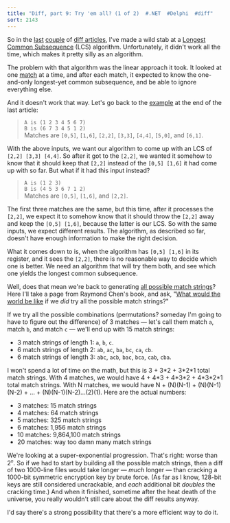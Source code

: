 ```yaml
---
title: "Diff, part 9: Try 'em all? (1 of 2)  #.NET  #Delphi  #diff"
sort: 2143
---
```


So in the <a href="http://blog.excastle.com/2005/04/05/diff-part-7-string-em-all-together-1-of-2/">last</a> <a href="http://blog.excastle.com/2005/04/06/diff-part-8-string-em-all-together-2-of-2/">couple</a> of <a href="http://blog.excastle.com/tag/diff/">diff articles</a>, I've made a wild stab at a <a href="http://blog.excastle.com/2005/03/29/diff-part-3-introducing-the-longest-common-subsequence/">Longest Common Subsequence</a> (LCS) algorithm. Unfortunately, it didn't work all the time, which makes it pretty silly as an algorithm.

The problem with that algorithm was the linear approach it took. It looked at one <a href="http://blog.excastle.com/2005/03/31/diff-part-4-matches/">match</a> at a time, and after each match, it expected to know the one-and-only longest-yet common subsequence, and be able to ignore everything else.

And it doesn't work that way. Let's go back to the <a href="http://blog.excastle.com/2005/04/06/diff-part-8-string-em-all-together-2-of-2/">example</a> at the end of the last article:

> `A is (1 2 3 4 5 6 7)`\
> `B is (6 7 3 4 5 1 2)`\
> Matches are `[0,5]`, `[1,6]`, `[2,2]`, `[3,3]`, `[4,4]`, `[5,0]`, and `[6,1]`.

With the above inputs, we want our algorithm to come up with an LCS of `[2,2] [3,3] [4,4]`. So after it got to the `[2,2]`, we wanted it somehow to know that it should keep that `[2,2]` instead of the `[0,5] [1,6]` it had come up with so far. But what if it had this input instead?

> `A is (1 2 3)`\
> `B is (4 5 3 6 7 1 2)`\
> Matches are `[0,5]`, `[1,6]`, and `[2,2]`.

The first three matches are the same, but this time, after it processes the `[2,2]`, we expect it to somehow know that it should throw the `[2,2]` away and keep the `[0,5] [1,6]`, because the latter is our LCS. So with the same inputs, we expect different results. The algorithm, as described so far, doesn't have enough information to make the right decision.

What it comes down to is, when the algorithm has `[0,5] [1,6]` in its register, and it sees the `[2,2]`, there is no reasonable way to decide which one is better. We need an algorithm that will try them both, and see which one yields the longest common subsequence.

Well, does that mean we're back to generating <a href="http://blog.excastle.com/2005/04/01/diff-part-5-match-strings/">all possible match strings</a>? Here I'll take a page from Raymond Chen's book, and ask, "<a href="http://blogs.msdn.com/oldnewthing/archive/2005/02/15/372995.aspx">What would the world be like</a> if we <em>did</em> try all the possible match strings?"

If we try all the possible combinations (permutations? someday I'm going to have to figure out the difference) of 3 matches &#8212; let's call them match `a`, match `b`, and match `c` &#8212; we'll end up with 15 match strings:

* 3 match strings of length 1: `a`, `b`, `c`.
* 6 match strings of length 2: `ab`, `ac`, `ba`, `bc`, `ca`, `cb`.
* 6 match strings of length 3: `abc`, `acb`, `bac`, `bca`, `cab`, `cba`.

I won't spend a lot of time on the math, but this is 3 + 3\*2 + 3\*2\*1 total match strings. With 4 matches, we would have 4 + 4\*3 + 4\*3\*2 + 4\*3\*2\*1 total match strings. With N matches, we would have N + (N)(N-1) + (N)(N-1)(N-2) + ... + (N)(N-1)(N-2)...(2)(1). Here are the actual numbers:

* 3 matches: 15 match strings
* 4 matches: 64 match strings
* 5 matches: 325 match strings
* 6 matches: 1,956 match strings
* 10 matches: 9,864,100 match strings
* 20 matches: way too damn many match strings

We're looking at a super-exponential progression. That's right: worse than 2<sup><small><i>n</i></small></sup>. So if we had to start by building all the possible match strings, then a diff of two 1000-line files would take longer &#8212; <em>much</em> longer &#8212; than cracking a 1000-bit symmetric encryption key by brute force. (As far as I know, 128-bit keys are still considered uncrackable, and <em>each</em> additional bit <em>doubles</em> the cracking time.) And when it finished, sometime after the heat death of the universe, you really wouldn't still care about the diff results anyway.

I'd say there's a strong possibility that there's a more efficient way to do it.
